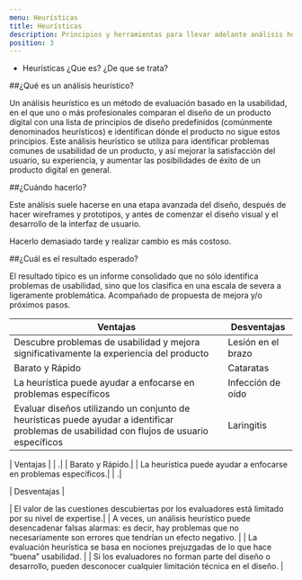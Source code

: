 ```yaml
---
menu: Heurísticas
title: Heurísticas
description: Principios y herramientas para llevar adelante análisis heurásticos
position: 3
---
```


 
- Heurísticas
      ¿Que es?
      ¿De que se trata?
      
##¿Qué es un análisis heurístico?

Un análisis heurístico es un método de evaluación basado en la usabilidad, en el que
uno o más profesionales comparan el diseño de un producto digital con una lista de
principios de diseño predefinidos (comúnmente denominados heurísticos) e
identifican dónde el producto no sigue estos principios.
Este análisis heurístico se utiliza para identificar problemas comunes de usabilidad
de un producto, y así mejorar la satisfacción del usuario, su experiencia, y aumentar
las posibilidades de éxito de un producto digital en general.

##¿Cuándo hacerlo?

Este análisis suele hacerse en una etapa avanzada del diseño, después de hacer
wireframes y prototipos, y antes de comenzar el diseño visual y el desarrollo de la
interfaz de usuario.

Hacerlo demasiado tarde y realizar cambio es más costoso.

##¿Cuál es el resultado esperado?

El resultado típico es un informe consolidado que no sólo identifica problemas de
usabilidad, sino que los clasifica en una escala de severa a ligeramente
problemática. Acompañado de propuesta de mejora y/o próximos pasos.


| Ventajas              | Desventajas        | 
| ----------------------- | ------------------ |
| Descubre problemas de usabilidad y mejora significativamente la experiencia del producto | Lesión en el brazo |
| Barato y Rápido              | Cataratas          |
| La heurística puede ayudar a enfocarse en problemas específicos        | Infección de oído  |
| Evaluar diseños utilizando un conjunto de heurísticas puede ayudar a identificar problemas de usabilidad con flujos de usuario específicos                   | Laringitis         |


| Ventajas | 
| .| 
| Barato y Rápido.| 
| La heurística puede ayudar a enfocarse en problemas específicos.| 
| .| 



| Desventajas |

| El valor de las cuestiones descubiertas por los evaluadores está
limitado por su nivel de expertise.|
| A veces, un análisis heurístico puede desencadenar falsas alarmas: es
decir, hay problemas que no necesariamente son errores que tendrían
un efecto negativo. |
| La evaluación heurística se basa en nociones prejuzgadas de lo que
hace “buena” usabilidad. |
| Si los evaluadores no forman parte del diseño o desarrollo, pueden
desconocer cualquier limitación técnica en el diseño. |


